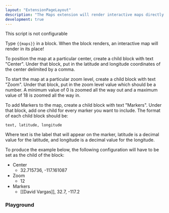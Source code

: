 ```yaml
---
layout: "ExtensionPageLayout"
description: "The Maps extension will render interactive maps directly in your graph!"
development: true
---
```



This script is not configurable

Type `{{maps}}` in a block. When the block renders, an interactive map will render in its place!

To position the map at a particular center, create a child block with text "Center". Under that block, put in the latitude and longitude coordinates of the center delimited by a comma.

To start the map at a particular zoom level, create a child block with text "Zoom". Under that block, put in the zoom level value which should be a number. A minimum value of 0 is zoomed all the way out and a maximum value of 18 is zoomed all the way in.

To add Markers to the map, create a child block with text "Markers". Under that block, add one child for every marker you want to include. The format of each child block should be:
```
text, latitude, longitude
```

Where text is the label that will appear on the marker, latitude is a decimal value for the latitude, and longitude is a decimal value for the longitude.

To produce the example below, the following configuration will have to be set as the child of the block:
- Center
    - 32.715736, -117.161087
- Zoom
    - 12
- Markers
    - [[David Vargas]], 32.7, -117.2

### Playground

<DemoMaps />
